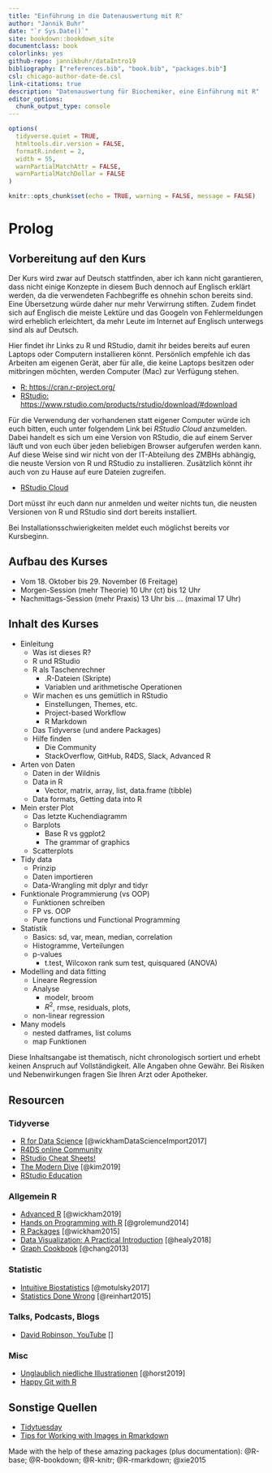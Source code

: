 ```yaml
--- 
title: "Einführung in die Datenauswertung mit R"
author: "Jannik Buhr"
date: "`r Sys.Date()`"
site: bookdown::bookdown_site
documentclass: book
colorlinks: yes
github-repo: jannikbuhr/dataIntro19
bibliography: ["references.bib", "book.bib", "packages.bib"]
csl: chicago-author-date-de.csl
link-citations: true
description: "Datenauswertung für Biochemiker, eine Einführung mit R"
editor_options: 
  chunk_output_type: console
---
```


```r
options(
  tidyverse.quiet = TRUE,
  htmltools.dir.version = FALSE,
  formatR.indent = 2,
  width = 55,
  warnPartialMatchAttr = FALSE,
  warnPartialMatchDollar = FALSE
)

knitr::opts_chunk$set(echo = TRUE, warning = FALSE, message = FALSE)
```

# Prolog {-}

## Vorbereitung auf den Kurs

Der Kurs wird zwar auf Deutsch stattfinden, aber ich kann nicht garantieren, dass
nicht einige Konzepte in diesem Buch dennoch auf Englisch erklärt werden,
da die verwendeten Fachbegriffe es ohnehin schon bereits sind. Eine Übersetzung würde
daher nur mehr Verwirrung stiften. Zudem findet sich auf Englisch die meiste Lektüre und das Googeln von Fehlermeldungen wird erheblich erleichtert, da mehr Leute im
Internet auf Englisch unterwegs sind als auf Deutsch.

Hier findet ihr Links zu R und RStudio, damit ihr
beides bereits auf euren Laptops oder Computern installieren könnt.
Persönlich empfehle ich das Arbeiten am eigenen Gerät, aber
für alle, die keine Laptops besitzen oder mitbringen
möchten, werden Computer (Mac) zur Verfügung stehen.

- [R: https://cran.r-project.org/](https://cran.r-project.org/)
- [RStudio: https://www.rstudio.com/products/rstudio/download/#download](https://www.rstudio.com/products/rstudio/download/#download)

Für die Verwendung der vorhandenen statt eigener Computer würde ich
euch bitten, euch unter folgendem Link bei _RStudio Cloud_ anzumelden.
Dabei handelt es sich um eine Version von RStudio, die auf einem Server läuft
und von euch über jeden beliebigen Browser aufgerufen werden kann. Auf diese
Weise sind wir nicht von der IT-Abteilung des ZMBHs abhängig, die neuste Version
von R und RStudio zu installieren. Zusätzlich könnt ihr auch von zu Hause auf
eure Dateien zugreifen.

- [RStudio Cloud](https://rstudio.cloud/)

Dort müsst ihr euch dann nur anmelden und weiter nichts tun,
die neusten Versionen von R und RStudio
sind dort bereits installiert.

Bei Installationsschwierigkeiten meldet euch möglichst bereits vor Kursbeginn.

## Aufbau des Kurses

- Vom 18. Oktober bis 29. November (6 Freitage)
- Morgen-Session (mehr Theorie) 10 Uhr (ct) bis 12 Uhr
- Nachmittags-Session (mehr Praxis) 13 Uhr bis ... (maximal 17 Uhr)

## Inhalt des Kurses

- Einleitung
  - Was ist dieses R?
  - R und RStudio
  - R als Taschenrechner
    - .R-Dateien (Skripte)
    - Variablen und arithmetische Operationen
  - Wir machen es uns gemütlich in RStudio
    - Einstellungen, Themes, etc.
    - Project-based Workflow
    - R Markdown
  - Das Tidyverse (und andere Packages)
  - Hilfe finden
    - Die Community
    - StackOverflow, GitHub, R4DS, Slack, Advanced R
- Arten von Daten
  - Daten in der Wildnis
  - Data in R
    - Vector, matrix, array, list, data.frame (tibble)
  - Data formats, Getting data into R
- Mein erster Plot
  - Das letzte Kuchendiagramm
  - Barplots
    - Base R vs ggplot2
    - The grammar of graphics
  - Scatterplots
- Tidy data
  - Prinzip
  - Daten importieren
  - Data-Wrangling mit dplyr and tidyr
- Funktionale Programmierung (vs OOP)
  - Funktionen schreiben
  - FP vs. OOP
  - Pure functions und Functional Programming
- Statistik
  - Basics: sd, var, mean, median, correlation
  - Histogramme, Verteilungen
  - p-values
    - t.test, Wilcoxon rank sum test, quisquared (ANOVA)
- Modelling and data fitting
  - Lineare Regression
  - Analyse
    - modelr, broom
    - $R^2$, rmse, residuals, plots,
  - non-linear regression
- Many models
  - nested datframes, list colums
  - map Funktionen

Diese Inhaltsangabe ist thematisch, nicht chronologisch sortiert
und erhebt keinen Anspruch auf Vollständigkeit. Alle Angaben ohne Gewähr.
Bei Risiken und Nebenwirkungen fragen Sie Ihren Arzt oder Apotheker.

## Resourcen

### Tidyverse

- [R for Data Science](https://r4ds.had.co.nz/) [@wickhamDataScienceImport2017]
- [R4DS online Community](https://www.rfordatasci.com/)
- [RStudio Cheat Sheets!](https://www.rstudio.com/resources/cheatsheets/)
- [The Modern Dive](https://moderndive.com/) [@kim2019]
- [RStudio Education](https://education.rstudio.com/)

### Allgemein R

- [Advanced R](https://adv-r.hadley.nz/) [@wickham2019]
- [Hands on Programming with R](https://rstudio-education.github.io/hopr/) [@grolemund2014]
- [R Packages](http://r-pkgs.had.co.nz/) [@wickham2015]
- [Data Visualization: A Practical Introduction](https://socviz.co/index.html) [@healy2018]
- [Graph Cookbook](http://www.cookbook-r.com/Graphs/) [@chang2013]

### Statistic

- [Intuitive Biostatistics](http://www.intuitivebiostatistics.com/) [@motulsky2017]
- [Statistics Done Wrong](https://www.statisticsdonewrong.com/) [@reinhart2015]

### Talks, Podcasts, Blogs

- [David Robinson, YouTube](https://www.youtube.com/user/safe4democracy) []

### Misc

- [Unglaublich niedliche Illustrationen](https://github.com/allisonhorst/stats-illustrations) [@horst2019]
- [Happy Git with R](https://happygitwithr.com/)

## Sonstige Quellen

- [Tidytuesday](https://github.com/rfordatascience/tidytuesday)
- [Tips for Working with Images in Rmarkdown](http://zevross.com/blog/2017/06/19/tips-and-tricks-for-working-with-images-and-figures-in-r-markdown-documents/)

Made with the help of these amazing packages (plus documentation):
@R-base; @R-bookdown; @R-knitr; @R-rmarkdown; @xie2015

